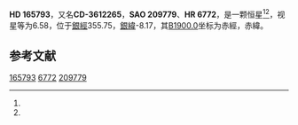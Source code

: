 {{Starbox begin
| name = HD 165793
}}
{{Starbox observe
| epoch = [[J2000.0|J2000.0]]
| constell = {{星座名待查}}<ref name=SIMBAD>{{cite web
 | url=http://simbad.u-strasbg.fr/simbad/sim-id?Ident=HR+6772
 | title=Pulsating variable Star
 | publisher=Centre de Données astronomiques de Strasbourg
 | work=SIMBAD
 | accessdate=2012-07-13
 | archive-date=2016-03-18
 | archive-url=https://web.archive.org/web/20160318171900/http://simbad.u-strasbg.fr/simbad/sim-id?Ident=HR+6772
 | dead-url=no
 }}</ref><ref name=DATA>{{cite web
 | url=http://vizier.u-strasbg.fr/viz-bin/VizieR-5?-out.add=.&-source=5050&-corr=PK=HR&-out.max=9999&HR=6772
 | title=VizieR Detailed Page
 | accessdate=2012-07-13
 | archive-date=2016-03-04
 | archive-url=https://web.archive.org/web/20160304234242/http://vizier.u-strasbg.fr/viz-bin/VizieR-5?-out.add=.&-source=5050&-corr=PK=HR&-out.max=9999&HR=6772
 | dead-url=no
 }}</ref>
| 星官 = 
| ra = {{RA|18|9|22.4}}<ref name=SIMBAD /><ref name=DATA />
| dec = {{DEC|-36|40|21}}<ref name=SIMBAD /><ref name=DATA />
| appmag_v = 6.58<ref name=SIMBAD /><ref name=DATA />
}}
{{Starbox character
| class = B1II<ref name=SIMBAD /><ref name=DATA />
| b-v = -0.03<ref name=SIMBAD /><ref name=DATA />
| u-b = -0.86<ref name=SIMBAD /><ref name=DATA />
| r-i = <ref name=SIMBAD /><ref name=DATA />
| variable = 
}}
{{Starbox astrometry
| radial_v = -0.86
| prop_mo_ra = 39
| parallax = 
| p_error = 
}}
{{Starbox catalog
| names =CD-3612265，[[SAO星表|SAO]] 209779，[[HD星表|HD]] 165793，[[HR星表|HR]] 6772}}
{{Starbox reference |Simbad=HR+6772}}
{{Starbox end}}

'''HD 165793'''，又名'''CD-3612265'''，'''SAO 209779'''、'''HR 6772'''，是一颗恒星<ref name=SIMBAD /><ref name=DATA />，视星等为6.58，位于[[銀道座標系|銀經]]355.75，[[銀道座標系|銀緯]]-8.17，其[[B1900.0|B1900.0]]坐标为赤經{{RA|18|2|35.6}}，赤緯{{DEC|-36|-8.17|13}}。

== 参考文献 ==
{{reflist}}

{{star-stub}}

[[Category:HD和HDE天體|165793]]
[[Category:HR天體|6772]]
[[Category:SAO天體|209779]]
